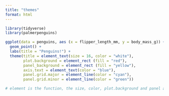 ```yaml
---
title: "themes"
format: html
---
```


```r
library(tidyverse)
library(palmerpenguins)
```

```r
ggplot(data = penguins, aes (x = flipper_length_mm, y = body_mass_g)) +
  geom_point() +
  labs(title = "Penguins!") +
  theme(title = element_text(size = 16, color = "white"), 
        plot.background = element_rect (fill = "red"), 
        panel_background = element_rect (fill = "yellow"), 
        axis.text = element_text(color = "blue"), 
        panel.grid.major = element_line(color = "cyan"), 
        panel.grid.minor = element_line(color = "green"))

# element is the function, the size, color, plot.background and panel are the arguments of the function 

```

